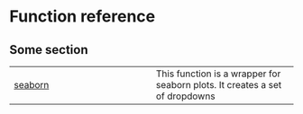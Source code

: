 # Function reference {.doc .doc-index}

## Some section



| | |
| --- | --- |
| [seaborn](seaborn.qmd#plotwidgets.seaborn) | This function is a wrapper for seaborn plots. It creates a set of dropdowns  |
